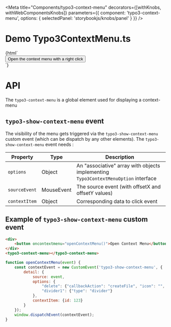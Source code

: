 
<Meta
  title="Components/typo3-context-menu"
  decorators={[withKnobs, withWebComponentsKnobs]}
  parameters={{ component: 'typo3-context-menu', options: { selectedPanel: 'storybookjs/knobs/panel' } }}
  />

# Demo Typo3ContextMenu.ts

<Preview>
    <Story name="Context Menu" height="220px">
    {html`
      <div style="position:relative">
        <button id="contextTrigger" oncontextmenu='window.dispatchEvent(
            new CustomEvent("typo3-show-context-menu",
                {detail: {
                    options: {
                        "delete": {"callbackAction": "createFile", "icon": "<img src=\\"https:\\/\\/raw.githubusercontent.com\\/TYPO3\\/TYPO3.CMS\\/master\\/typo3\\/sysext\\/core\\/Resources\\/Public\\/Icons\\/T3Icons\\/actions\\/actions-folder-add.svg\\" \\/>", "label": "New File", "type": "item"},
                        "divider1": {"type": "divider"},
                        "history": {"callbackAction": "createDirectory", "icon": "", "label": "New Folder", "type": "item"}
                    },
                    sourceEvent: event,
                    contextItem: {id: 1234}
                }}
            )); return false;'>
          Open the context menu with a right click
        </button>
        <typo3-context-menu
            id="contextMenu"
            @typo3-context-menu-item-click="${(e) => action(`typo3-context-menu-item-click`)(e.detail)}"
            @typo3-context-menu-open="${(e) => action(`typo3-context-menu-open`)(e.detail)}"
            @ypo3-context-menu-close="${(e) => action(`typo3-context-menu-close`)(e.detail)}"
        ></typo3-context-menu>
      </div>
    `}
    </Story>
</Preview>

# API

The `typo3-context-menu` is a global element used for displaying a context-menu

## `typo3-show-context-menu` event
The visibility of the menu gets triggered via the `typo3-show-context-menu` custom event (which can be dispatch by any other elements).
The `typo3-show-context-menu` event needs :

| Property      | Type       | Description                                                                          |
|---------------|------------|--------------------------------------------------------------------------------------|
| `options`     | Object     | An "associative" array with objects implementing `Typo3ContextMenuOption` interface  |
| `sourceEvent` | MouseEvent | The source event (with offsetX and offsetY values)                                   |
| `contextItem` | Object     | Corresponding data to click event                                                    |


## Example of `typo3-show-context-menu` custom event

```html
<div>
    <button oncontextmenu="openContextMenu()">Open Context Menu</button>
</div>
<typo3-context-menu></typo3-context-menu>
```
```javascript
function openContextMenu(event) {
    const contextEvent = new CustomEvent('typo3-show-context-menu', {
        detail: {
            source: event,
            options: {
                "delete": {"callbackAction": "createFile", "icon": "", "label": "New File", "type": "item"},
                "divider1": {"type": "divider"}
            },
            contextItem: {id: 123}
        }
    });
    window.dispatchEvent(contextEvent);
}
```
<Props of="typo3-context-menu" />
